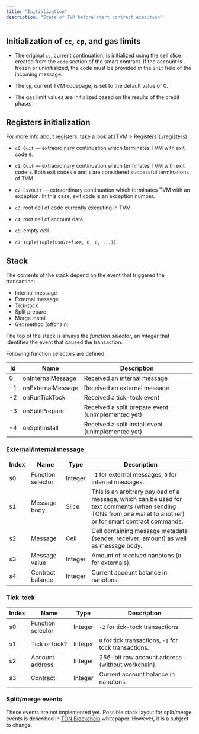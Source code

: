 ```yaml
---
title: "Initialization"
description: "State of TVM before smart contract execution"
---
```



## Initialization of `cc`, `cp`, and gas limits

- The original `cc`, current continuation, is initialized using the cell slice created from the `code` section of the smart contract. If the account is frozen or uninitialized, the code must be provided in the `init` field of the incoming message.

- The `cp`, current TVM codepage, is set to the default value of 0.

- The gas limit values are initialized based on the results of the credit phase.

## Registers initialization

<Aside type="tip">For more info about registers, take a look at [TVM > Registers](./registers)</Aside>

- `c0`: `Quit` — extraordinary continuation which terminates TVM with exit code `0`.

- `c1`: `Quit` — extraordinary continuation which terminates TVM with exit code `1`. Both exit codes `0` and `1` are considered successful terminations of TVM.

- `c2`: `ExcQuit` — extraordinary continuation which terminates TVM with an exception. In this case, exit code is an exception number.

- `c3`: root cell of code currently executing in TVM.

- `c4`: root cell of account data.

- `c5`: empty cell.

- `c7`: `Tuple[Tuple[0x076ef1ea, 0, 0, ...]]`.

## Stack

The contents of the stack depend on the event that triggered the transaction:

- Internal message
- External message
- Tick-tock
- Split prepare
- Merge install
- Get method (offchain)

The top of the stack is always the _function selector_, an _integer_ that identifies the event that caused the transaction.

Following function selectors are defined:

| Id | Name              | Description                                        |
| -- | ----------------- | -------------------------------------------------- |
| 0  | onInternalMessage | Received an internal message                       |
| -1 | onExternalMessage | Received an external message                       |
| -2 | onRunTickTock     | Received a tick-tock event                         |
| -3 | onSplitPrepare    | Received a split prepare event (unimplemented yet) |
| -4 | onSplitInstall    | Received a split install event (unimplemented yet) |

### External/internal message

| Index | Name              | Type    | Description                                                                                                                                                   |
| ----- | ----------------- | ------- | ------------------------------------------------------------------------------------------------------------------------------------------------------------- |
| s0    | Function selector | Integer | `-1` for external messages, `0` for internal messages.                                                                                                        |
| s1    | Message body      | Slice   | This is an arbitrary payload of a message, which can be used for text comments (when sending TONs from one wallet to another) or for smart contract commands. |
| s2    | Message           | Cell    | Cell containing message metadata (sender, receiver, amount) as well as message body.                                                                          |
| s3    | Message value     | Integer | Amount of received nanotons (`0` for externals).                                                                                                              |
| s4    | Contract balance  | Integer | Current account balance in nanotons.                                                                                                                          |

### Tick‑tock

| Index | Name              | Type    | Description                                            |
| ----- | ----------------- | ------- | ------------------------------------------------------ |
| s0    | Function selector | Integer | `-2` for tick-tock transactions.                       |
| s1    | Tick or tock?     | Integer | `0` for tick transactions, `-1` for tock transactions. |
| s2    | Account address   | Integer | 256-bit raw account address (without workchain).       |
| s3    | Contract          | Integer | Current account balance in nanotons.                   |

### Split/merge events

These events are not implemented yet. Possible stack layout for split/merge events is described in [TON Blockchain](/ton/whitepapers/tblkch#4-4-8-processing-split-prepare-transactions) whitepaper. However, it is a subject to change.

